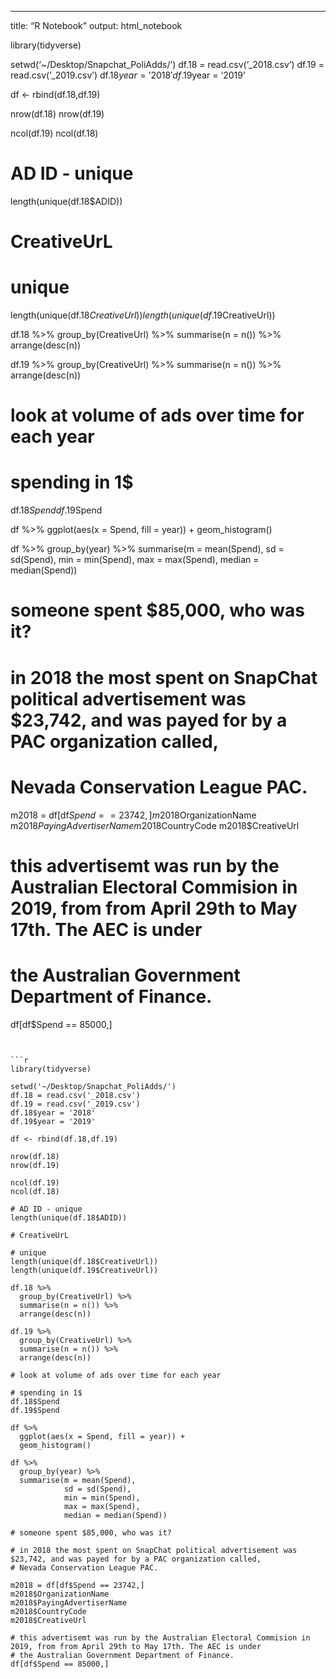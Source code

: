 ---
title: "R Notebook"
output: html_notebook



library(tidyverse)

setwd('~/Desktop/Snapchat_PoliAdds/')
df.18 = read.csv('_2018.csv')
df.19 = read.csv('_2019.csv')
df.18$year = '2018'
df.19$year = '2019'

df <- rbind(df.18,df.19)

nrow(df.18)
nrow(df.19)

ncol(df.19)
ncol(df.18)

# AD ID - unique
length(unique(df.18$ADID))

# CreativeUrL

# unique
length(unique(df.18$CreativeUrl))
length(unique(df.19$CreativeUrl))

df.18 %>%
  group_by(CreativeUrl) %>%
  summarise(n = n()) %>%
  arrange(desc(n))

df.19 %>%
  group_by(CreativeUrl) %>%
  summarise(n = n()) %>%
  arrange(desc(n))

# look at volume of ads over time for each year

# spending in 1$
df.18$Spend
df.19$Spend

df %>%
  ggplot(aes(x = Spend, fill = year)) +
  geom_histogram()

df %>% 
  group_by(year) %>%
  summarise(m = mean(Spend),
            sd = sd(Spend),
            min = min(Spend),
            max = max(Spend),
            median = median(Spend))

# someone spent $85,000, who was it?

# in 2018 the most spent on SnapChat political advertisement was $23,742, and was payed for by a PAC organization called,
# Nevada Conservation League PAC. 

m2018 = df[df$Spend == 23742,]
m2018$OrganizationName
m2018$PayingAdvertiserName
m2018$CountryCode
m2018$CreativeUrl

# this advertisemt was run by the Australian Electoral Commision in 2019, from from April 29th to May 17th. The AEC is under
# the Australian Government Department of Finance.
df[df$Spend == 85000,]



```


```r

library(tidyverse)

setwd('~/Desktop/Snapchat_PoliAdds/')
df.18 = read.csv('_2018.csv')
df.19 = read.csv('_2019.csv')
df.18$year = '2018'
df.19$year = '2019'

df <- rbind(df.18,df.19)

nrow(df.18)
nrow(df.19)

ncol(df.19)
ncol(df.18)

# AD ID - unique
length(unique(df.18$ADID))

# CreativeUrL

# unique
length(unique(df.18$CreativeUrl))
length(unique(df.19$CreativeUrl))

df.18 %>%
  group_by(CreativeUrl) %>%
  summarise(n = n()) %>%
  arrange(desc(n))

df.19 %>%
  group_by(CreativeUrl) %>%
  summarise(n = n()) %>%
  arrange(desc(n))

# look at volume of ads over time for each year

# spending in 1$
df.18$Spend
df.19$Spend

df %>%
  ggplot(aes(x = Spend, fill = year)) +
  geom_histogram()

df %>% 
  group_by(year) %>%
  summarise(m = mean(Spend),
            sd = sd(Spend),
            min = min(Spend),
            max = max(Spend),
            median = median(Spend))

# someone spent $85,000, who was it?

# in 2018 the most spent on SnapChat political advertisement was $23,742, and was payed for by a PAC organization called,
# Nevada Conservation League PAC. 

m2018 = df[df$Spend == 23742,]
m2018$OrganizationName
m2018$PayingAdvertiserName
m2018$CountryCode
m2018$CreativeUrl

# this advertisemt was run by the Australian Electoral Commision in 2019, from from April 29th to May 17th. The AEC is under
# the Australian Government Department of Finance.
df[df$Spend == 85000,]

```

